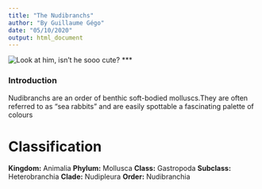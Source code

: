 ```yaml
---
title: "The Nudibranchs"
author: "By Guillaume Gégo"
date: "05/10/2020"
output: html_document
---
```


![Look at him, isn't he sooo cute?](../Images/Nudibranchs1.jpg)
***

### Introduction
Nudibranchs are an order of benthic soft-bodied molluscs.They are often referred to as "sea rabbits" and are easily spottable a fascinating palette of colours


# Classification
**Kingdom:** Animalia 
**Phylum:** Mollusca 
**Class:** Gastropoda 
**Subclass:** Heterobranchia 
**Clade:** Nudipleura 
**Order:** Nudibranchia

```r

```


<!--- G.E.
Cette balise en grisée est une consigne. Il n'est pas utile de la supprimer. Elle ne s'affiche pas dans votre document finale. Afin de compiler votre document, cliquez sur le bouton `knit`

Vous trouverez ci-dessous un rappel des thématiques que vous pouvez inclure dans ce document :

- Classification
- Mode de vie
- Alimentation
- Reproduction
- ...
--->
